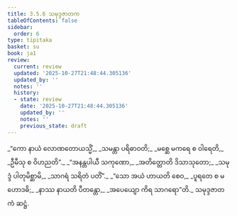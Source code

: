 ```yaml
---
title: 3.5.6 သမုဒ္ဒဇာတက
tableOfContents: false
sidebar:
  order: 6
type: tipitaka
basket: su
book: ja1
review:
  current: review
  updated: '2025-10-27T21:48:44.305136'
  updated_by: ''
  notes: ''
  history:
  - state: review
    date: '2025-10-27T21:48:44.305136'
    updated_by: ''
    notes: ''
    previous_state: draft
---
```



<ReviewStatus review={frontmatter.review} showDetails={true} />

<HypothesisAnnotation frontmatter={frontmatter} />

<DynamicBreadcrumb />

<Division number="136" book="ja1" e="ch" v="22" p="90">

<Paragraph number="858" type="verses" book="ja1">
_“ကော နာယံ လောဏတောယသ္မိံ,_  
_သမန္တာ ပရိဓာဝတိ;_  
_မစ္ဆေ မကရေ စ ဝါရေတိ,_  
_ဦမီသု စ ဝိဟညတိ”._  

</Paragraph>

</Division>
<Division number="137" book="ja1" e="ch" v="22" p="90">

<Paragraph number="859" type="verses" book="ja1">
_“အနန္တပါယီ သကုဏော,_  
_အတိတ္တောတိ ဒိသာသုတော;_  
_သမုဒ္ဒံ ပါတုမိစ္ဆာမိ,_  
_သာဂရံ သရိတံ ပတိံ”._  

</Paragraph>

</Division>
<Division number="138" book="ja1" e="ch" v="22" p="90">

<Paragraph number="860" type="verses" book="ja1">
_“သော အယံ ဟာယတိ စေဝ,_  
_ပူရတေ စ မဟောဒဓိ;_  
_နာဿ နာယတိ ပီတန္တော,_  
_အပေယျော ကိရ သာဂရော”တိ._  


</Paragraph>
</Division>

<Paragraph number="861" type="center" book="ja1">
သမုဒ္ဒဇာတကံ ဆဋ္ဌံ.
</Paragraph>